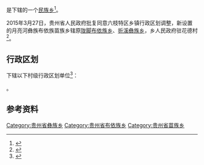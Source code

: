 {{中国乡级行政区|52/02/03/213/000}}

'''{{PAGENAMEBASE}}'''是{{PRC admin/fullname|52/02/03/213/000|3}}下辖的一个[[民族乡|民族乡]]<ref>{{PRC admin/ref sgc|{{PRC admin/parent|52/02/03/213/000}}}}</ref>。

2015年3月27日，贵州省人民政府批复同意六枝特区乡镇行政区划调整，新设置的月亮河彝族布依族苗族乡辖原[[陇脚布依族乡|陇脚布依族乡]]、[[折溪彝族乡|折溪彝族乡]]，乡人民政府驻花德村<ref>{{Cite web |url=http://gzsrmzfgb.gzgov.gov.cn/show.aspx?id=11930 |title=省人民政府关于同意六枝特区乡镇行政区划调整的批复（黔府函〔2015〕59号） |access-date=2017-09-01 |archive-url=https://web.archive.org/web/20170901204857/http://gzsrmzfgb.gzgov.gov.cn/show.aspx?id=11930 |archive-date=2017-09-01 |dead-url=yes }}</ref>。

== 行政区划 ==
{{PAGENAMEBASE}}下辖以下村级行政区划单位<ref>{{PRC admin/ref sgc|52/02/03/213/000}}</ref>：

{{PRC admin/children|52/02/03/213/000}}。

== 参考资料 ==
{{reflist}}

{{贵州行政区划小作品}}
{{PRC admin/navcat|52/02/03/213/000}}
[[Category:贵州省彝族乡|Category:贵州省彝族乡]]
[[Category:贵州省布依族乡|Category:贵州省布依族乡]]
[[Category:贵州省苗族乡|Category:贵州省苗族乡]]